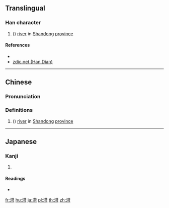 {{character info/new}}
==Translingual==

===Han character===
{{Han char|rn=85|rad=水|as=09|sn=12|four=34121|canj=ETMR|ids=⿰氵苛}}

# ({{zh-only|渮泽}}) [[river]] in [[Shandong]] [[province]]

====References====
* {{Han ref|kx=0635.030|dkj=17782|dj=1042.010|hdz=31668.020|uh=6E2E|ud=28206|bh=D9FD|bd=55805}}
* [http://www.zdic.net/z/1d/js/6E2E.htm zdic.net (Han Dian)]

----

==Chinese==
{{zh-forms}}

===Pronunciation===
{{zh-pron
|m=hé
|c=go1
|mc=
|oc=
|ma=
|cat=pn
}}

===Definitions===
{{zh-hanzi}}

# ({{zh-only|渮泽}}) [[river]] in [[Shandong]] [[province]]

----

==Japanese==

===Kanji===
{{ja-kanji|grade=|rs=水09}}

# {{defn|lang=ja|sort=水09}}

====Readings====
* {{ja-readings|on=[[か]] (ka)|kun=}}

[[fr:渮]]
[[hu:渮]]
[[ja:渮]]
[[pl:渮]]
[[th:渮]]
[[zh:渮]]